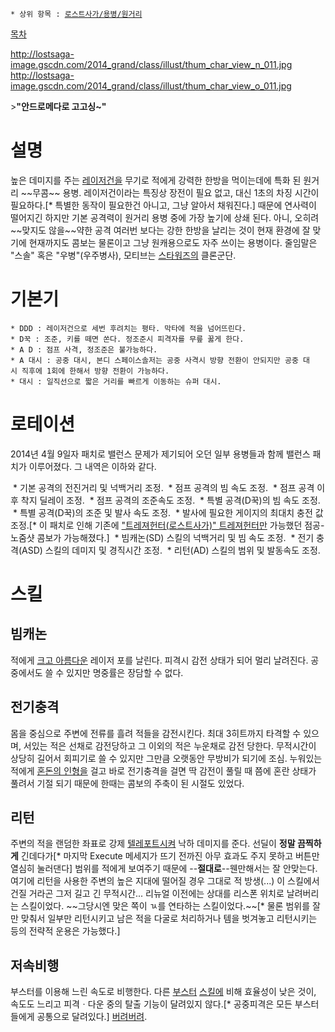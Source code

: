  * 상위 항목 : [[로스트사가/용병/원거리]]

[[목차]]

http://lostsaga-image.gscdn.com/2014_grand/class/illust/thum_char_view_n_011.jpg
http://lostsaga-image.gscdn.com/2014_grand/class/illust/thum_char_view_o_011.jpg

>'''"안드로메다로 고고싱~"'''

= 설명 =
높은 데미지를 주는 [[레이저]]건을 무기로 적에게 강력한 한방을 먹이는데에 특화 된 원거리 ~~무콤~~ 용병. 레이저건이라는 특징상 장전이 필요 없고, 대신 1초의 차징 시간이 필요하다.[* 특별한 동작이 필요한건 아니고, 그냥 알아서 채워진다.] 때문에 연사력이 떨어지긴 하지만 기본 공격력이 원거리 용병 중에 가장 높기에 상쇄 된다. 아니, 오히려 ~~맞지도 않을~~약한 공격 여러번 보다는 강한 한방을 날리는 것이 현재 환경에 잘 맞기에 현재까지도 콤보는 물론이고 그냥 원캐용으로도 자주 쓰이는 용병이다. 줄임말은 "스솔" 혹은 "우병"(우주병사), 모티브는 [[스타워즈]]의 클론군단.

= 기본기 =
 * DDD : 레이저건으로 세번 후려치는 평타. 막타에 적을 넘어뜨린다.
 * D꾹 : 조준, 키를 떼면 쏜다. 정조준시 피격자를 무릎 꿇게 한다.
 * A D : 점프 사격, 정조준은 불가능하다.
 * A 대시 : 공중 대시, 본디 스페이스솔저는 공중 사격시 방향 전환이 안되지만 공중 대시 직후에 1회에 한해서 방향 전환이 가능하다.
 * 대시 : 일직선으로 짧은 거리를 빠르게 이동하는 슈퍼 대시.

= 로테이션 =
2014년 4월 9일자 패치로 밸런스 문제가 제기되어 오던 일부 용병들과 함께 밸런스 패치가 이루어졌다.
그 내역은 이하와 같다.

 * 기본 공격의 전진거리 및 넉백거리 조정.
 * 점프 공격의 빔 속도 조정.
 * 점프 공격 이후 착지 딜레이 조정.
 * 점프 공격의 조준속도 조정.
 * 특별 공격(D꾹)의 빔 속도 조정.
 * 특별 공격(D꾹)의 조준 및 발사 속도 조정.
 * 발사에 필요한 게이지의 최대치 충전 값 조정.[* 이 패치로 인해 기존에 [["트레져헌터(로스트사가)" 트레져헌터]]만 가능했던 점공-노줌샷 콤보가 가능해졌다.]
 * 빔캐논(SD) 스킬의 넉백거리 및 빔 속도 조정.
 * 전기 충격(ASD) 스킬의 데미지 및 경직시간 조정.
 * 리턴(AD) 스킬의 범위 및 발동속도 조정.

= 스킬 =
== 빔캐논 ==
적에게 [[크고 아름다운]] 레이저 포를 날린다. 피격시 감전 상태가 되어 멀리 날려진다. 공중에서도 쓸 수 있지만 명중률은 장담할 수 없다.

== 전기충격 ==
몸을 중심으로 주변에 전류를 흘려 적들을 감전시킨다. 최대 3히트까지 타격할 수 있으며, 서있는 적은 선채로 감전당하고 그 이외의 적은 누운채로 감전 당한다. 무적시간이 상당히 길어서 회피기로 쓸 수 있지만 그만큼 오랫동안 무방비가 되기에 조심. 누워있는 적에게 [[암흑주술사|혼돈의 인형]]을 걸고 바로 전기충격을 걸면 딱 감전이 풀릴 때 쯤에 혼란 상태가 풀려서 기절 되기 때문에 한때는 콤보의 주축이 된 시절도 있었다.

== 리턴 ==
주변의 적을 랜덤한 좌표로 강제 [[텔레포트]]시켜 낙하 데미지를 준다. 선딜이 '''정말 끔찍하게'''  긴데다가[* 마지막 Execute 메세지가 뜨기 전까진 아무 효과도 주지 못하고 버튼만 열심히 눌러댄다] 범위를 적에게 보여주기 때문에 --'''절대로'''--웬만해서는 잘 안맞는다. 여기에 리턴을 사용한 주변의 높은 지대에 떨어질 경우 그대로 적 방생(...) 이 스킬에서 건질 거라곤 그저 길고 긴 무적시간... 리뉴얼 이전에는 상대를 리스폰 위치로 날려버리는 스킬이었다. ~~그당시엔 맞은 쪽이 ㄳ를 연타하는 스킬이었다.~~[* 물론 범위를 잘만 맞춰서 일부만 리턴시키고 남은 적을 다굴로 처리하거나 템을 벗겨놓고 리턴시키는 등의 전략적 운용은 가능했다.] 

== 저속비행 ==
부스터를 이용해 느린 속도로 비행한다. 다른 [[빅토리디펜더|부스터]] [[사이버메딕|스킬]]에 비해 효율성이 낮은 것이, 속도도 느리고 피격ㆍ다운 중의 탈출 기능이 달려있지 않다.[* 공중피격은 모든 부스터들에게 공통으로 달려있다.] [[버려버려]].
